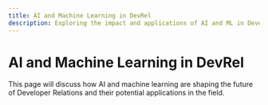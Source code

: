 ```yaml
---
title: AI and Machine Learning in DevRel
description: Exploring the impact and applications of AI and ML in Developer Relations
---
```


# AI and Machine Learning in DevRel

This page will discuss how AI and machine learning are shaping the future of Developer Relations and their potential applications in the field.
